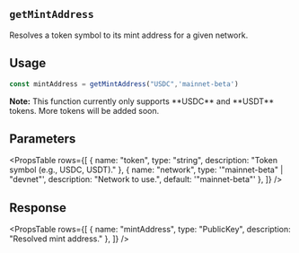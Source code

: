 
## `getMintAddress`

Resolves a token symbol to its mint address for a given network.

## Usage

``` jsx filename="page.tsx"
const mintAddress = getMintAddress("USDC",'mainnet-beta')
```
<Callout type='warning'>
<b>Note:</b> This function currently only supports **USDC** and **USDT** tokens. More tokens will be added soon.
</Callout>

## Parameters

<PropsTable
  rows={[
    { name: "token", type: "string", description: "Token symbol (e.g., USDC, USDT)." },
    { name: "network", type: '"mainnet-beta" | "devnet"', description: "Network to use.", default: '"mainnet-beta"' },
  ]}
/>

## Response

<PropsTable
  rows={[
    { name: "mintAddress", type: "PublicKey", description: "Resolved mint address." },
  ]}
/>